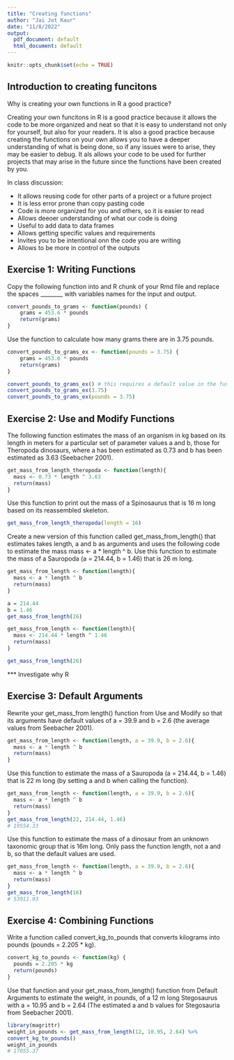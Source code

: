 ```yaml
---
title: "Creating functions"
author: "Jai Jot Kaur"
date: "11/8/2022"
output:
  pdf_document: default
  html_document: default
---
```


```r
knitr::opts_chunk$set(echo = TRUE)
```

## Introduction to creating funcitons

Why is creating your own functions in R a good practice?

Creating your own funcitons in R is a good practice because it allows the code to be more organized and neat so that it is easy to understand not only for yourself, but also for your readers. It is also a good practice because creating the functions on your own allows you to have a deeper understanding of what is being done, so if any issues were to arise, they may be easier to debug. It als allows your code to be used for further projects that may arise in the future since the functions have been created by you.

In class discussion:

- It allows reusing code for other parts of a project or a future project
- It is less error prone than copy pasting code
- Code is more organized for you and others, so it is easier to read
- Allows deeoer understanding of what our code is doing
- Useful to add data to data frames
- Allows getting specific values and requirements
- Invites you to be intentional onn the code you are writing
- Allows to be more in control of the outputs

## Exercise 1: Writing Functions

Copy the following function into and R chunk of your Rmd file and replace the spaces ________ with variables names for the input and output.

```r
convert_pounds_to_grams <- function(pounds) {
    grams = 453.6 * pounds
    return(grams)
}
```

Use the function to calculate how many grams there are in 3.75 pounds.

```r
convert_pounds_to_grams_ex <- function(pounds = 3.75) {
    grams = 453.6 * pounds
    return(grams)
}

convert_pounds_to_grams_ex() # this requires a default value in the function # without default value
convert_pounds_to_grams_ex(3.75)
convert_pounds_to_grams_ex(pounds = 3.75)
```

## Exercise 2: Use and Modify Functions

The following function estimates the mass of an organism in kg based on its length in meters for a particular set of parameter values a and b, those for Theropoda dinosaurs, where a has been estimated as 0.73 and b has been estimated as 3.63 (Seebacher 2001).

```r
get_mass_from_length_theropoda <- function(length){
  mass <- 0.73 * length ^ 3.63
  return(mass)
}
```

Use this function to print out the mass of a Spinosaurus that is 16 m long based on its reassembled skeleton.

```r
get_mass_from_length_theropoda(length = 16)
```

Create a new version of this function called get_mass_from_length() that estimates takes length, a and b as arguments and uses the following code to estimate the mass mass <- a * length ^ b. Use this function to estimate the mass of a Sauropoda (a = 214.44, b = 1.46) that is 26 m long.

```r
get_mass_from_length <- function(length){
  mass <- a * length ^ b
  return(mass)
}

a = 214.44
b = 1.46
get_mass_from_length(26)
```

```r
get_mass_from_length <- function(length){
  mass <- 214.44 * length ^ 1.46
  return(mass)
}

get_mass_from_length(26)
```

*** Investigate why R 

## Exercise 3: Default Arguments 

Rewrite your get_mass_from length() function from Use and Modify so that its arguments have default values of a = 39.9 and b = 2.6 (the average values from Seebacher 2001).

```r
get_mass_from_length <- function(length, a = 39.9, b = 2.6){
  mass <- a * length ^ b
  return(mass)
}
```

Use this function to estimate the mass of a Sauropoda (a = 214.44, b = 1.46) that is 22 m long (by setting a and b when calling the function).

```r
get_mass_from_length <- function(length, a = 39.9, b = 2.6){
  mass <- a * length ^ b
  return(mass)
}
get_mass_from_length(22, 214.44, 1.46)
# 19554.33
```

Use this function to estimate the mass of a dinosaur from an unknown taxonomic group that is 16m long. Only pass the function length, not a and b, so that the default values are used.

```r
get_mass_from_length <- function(length, a = 39.9, b = 2.6){
  mass <- a * length ^ b
  return(mass)
}
get_mass_from_length(16)
# 53911.93
```

## Exercise 4: Combining Functions

Write a function called convert_kg_to_pounds that converts kilograms into pounds (pounds = 2.205 * kg).

```r
convert_kg_to_pounds <- function(kg) {
  pounds = 2.205 * kg
  return(pounds)
}
```

Use that function and your get_mass_from_length() function from Default Arguments to estimate the weight, in pounds, of a 12 m long Stegosaurus with a = 10.95 and b = 2.64 (The estimated a and b values for Stegosauria from Seebacher 2001).

```r
library(magrittr)
weight_in_pounds <- get_mass_from_length(12, 10.95, 2.64) %>% 
convert_kg_to_pounds()
weight_in_pounds
# 17055.37
```
